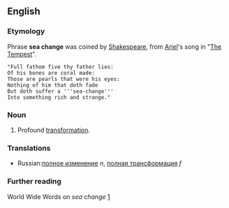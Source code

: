 ==English==
===Etymology===
Phrase '''sea change''' was coined by [[Shakespeare]], from [[Ariel]]'s song in "[[The Tempest]]".
<pre>"Full fathom five thy father lies:
Of his bones are coral made:
Those are pearls that were his eyes:
Nothing of him that doth fade
But doth suffer a '''sea-change'''
Into something rich and strange."</pre>

===Noun===
#Profound [[transformation]].
===Translations===
*Russian:[[полное изменение]] ''n'', [[полная трансформация]] ''f''
===Further reading===
World Wide Words on ''sea change'' [http://www.worldwidewords.org/qa/qa-sea1.htm]